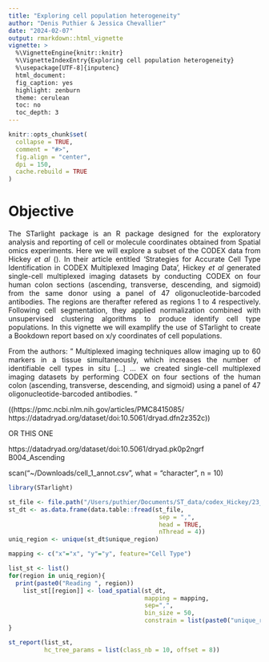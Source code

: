 ```yaml
---
title: "Exploring cell population heterogeneity"
author: "Denis Puthier & Jessica Chevallier"
date: "2024-02-07"
output: rmarkdown::html_vignette
vignette: >
  %\VignetteEngine{knitr::knitr}
  %\VignetteIndexEntry{Exploring cell population heterogeneity}
  %\usepackage[UTF-8]{inputenc}
  html_document:
  fig_caption: yes
  highlight: zenburn
  theme: cerulean
  toc: no
  toc_depth: 3
---
```


```r
knitr::opts_chunk$set(
  collapse = TRUE,
  comment = "#>", 
  fig.align = "center",
  dpi = 150, 
  cache.rebuild = TRUE
)
```

<style>
body {
text-align: justify}
img {
border: 0;}
</style>

# Objective

The STarlight package is an R package designed for the exploratory analysis and reporting of cell or molecule coordinates obtained from Spatial omics experiments. Here we will explore a subset of the CODEX data from Hickey *et al* (). In their article entitled 'Strategies for Accurate Cell Type Identification in CODEX Multiplexed Imaging Data', Hickey *et al* generated single-cell multiplexed imaging datasets by conducting CODEX on four human colon sections (ascending, transverse, descending, and sigmoid) from the same donor using a panel of 47 oligonucleotide-barcoded antibodies. The regions are therafter refered as regions 1 to 4 respectively. Following cell segmentation, they applied normalization combined with unsupervised clustering algorithms to produce identify cell type populations.
In this vignette we will examplify the use of STarlight to create a Bookdown report based on x/y coordinates of cell populations. 

From the authors: "
Multiplexed imaging techniques allow imaging up to 60 markers in a tissue simultaneously, which increases the number of identifiable cell types in situ [...] ... we created single-cell multiplexed imaging datasets by performing CODEX on four sections of the human colon (ascending, transverse, descending, and sigmoid) using a panel of 47 oligonucleotide-barcoded antibodies. "

((https://pmc.ncbi.nlm.nih.gov/articles/PMC8415085/
https://datadryad.org/dataset/doi:10.5061/dryad.dfn2z352c))

OR THIS ONE

https://datadryad.org/dataset/doi:10.5061/dryad.pk0p2ngrf 
B004_Ascending

scan("~/Downloads/cell_1_annot.csv", what = "character", n = 10)

```r
library(STarlight)

st_file <- file.path("/Users/puthier/Documents/ST_data/codex_Hickey/23_09_CODEX_HuBMAP_alldata_Dryad_merged.csv")
st_dt <- as.data.frame(data.table::fread(st_file,
                                          sep = ",",
                                          head = TRUE,
                                          nThread = 4))
uniq_region <- unique(st_dt$unique_region)

mapping <- c("x"="x", "y"="y", feature="Cell Type")

list_st <- list()
for(region in uniq_region){
  print(paste0("Reading ", region))
    list_st[[region]] <- load_spatial(st_dt, 
                                      mapping = mapping, 
                                      sep=",", 
                                      bin_size = 50, 
                                      constrain = list(paste0("unique_region == '", region, "'")))
}

```


```r
st_report(list_st, 
          hc_tree_params = list(class_nb = 10, offset = 8))
```



